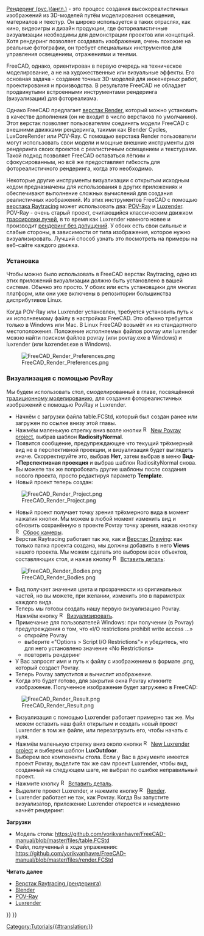 <languages/>

{{Docnav
|[[Manual:Creating FEM analyses/ru|Создание анализа МКЭ]]
|[[Manual:A gentle introduction/ru|Простое введение]]
|[[Manual:Introduction/ru|Руководство: Начало]]
|IconC=Crystal Clear manual.png
}}

{{Manual:TOC}}

[https://ru.wikipedia.org/wiki/Рендеринг Рендеринг (рус.)][https://en.wikipedia.org/wiki/Rendering_%28computer_graphics%29 (англ.)] - это процесс создания высокореалистичных изображений из 3D-моделей путём моделирования освещения, материалов и текстур. Он широко используется в таких отраслях, как кино, видеоигры и дизайн продукции, где фотореалистичные визуализации необходимы для демонстрации проектов или концепций. Хотя рендеринг позволяет создавать изображения, очень похожие на реальные фотографии, он требует специальных инструментов для управления освещением, отражениями и тенями.

FreeCAD, однако, ориентирован в первую очередь на техническое моделирование, а не на художественные или визуальные эффекты. Его основная задача - создание точных 3D-моделей для инженерных работ, проектирования и производства. В результате FreeCAD не обладает продвинутыми встроенными инструментами рендеринга (визуализации) для фотореализма.

Однако FreeCAD предлагает [https://github.com/FreeCAD/FreeCAD-render?tab=readme-ov-file верстак Render], который можно установить в качестве дополнения (он не входит в число верстаков по умолчанию). Этот верстак позволяет пользователям соединять модели FreeCAD с внешними движками рендеринга, такими как Blender Cycles, LuxCoreRender или POV-Ray. С помощью верстака Render пользователи могут использовать свои модели и мощные внешние инструменты для рендеринга своих проектов с реалистичным освещением и текстурами. Такой подход позволяет FreeCAD оставаться лёгким и сфокусированным, но всё же предоставляет гибкость для фотореалистичного рендеринга, когда это необходимо.

<div class="mw-translate-fuzzy">
Некоторые другие инструменты визуализации с открытым исходным кодом предназначены для использования в других приложениях и обеспечивают выполнение сложных вычислений для создания реалистичных изображений. Из этих инструментов FreeCAD с помощью [[Raytracing_Workbench/ru|верстака Raytracing]] может использовать два: [https://ru.wikipedia.org/wiki/POV-Ray POV-Ray] и [https://ru.wikipedia.org/wiki/LuxRender Luxrender]. POV-Ray - очень старый проект, считающийся классическим движком [https://ru.wikipedia.org/wiki/Трассировка_лучей трассировки лучей], в то время как Luxrender намного новее и производит [https://en.wikipedia.org/wiki/Рендеринг_без_допущений рендеринг без допущений]. У обоих есть свои сильные и слабые стороны, в зависимости от типа изображения, которое нужно визуализировать. Лучший способ узнать это посмотреть на примеры на веб-сайте каждого движка.
</div>

<span id="Installation"></span>
=== Установка ===

<div class="mw-translate-fuzzy">
Чтобы можно было использовать в FreeCAD верстак Raytracing, одно из этих приложений визуализации должно быть установлено в вашей системе. Обычно это просто. У обоих или есть установщики для многих платформ, или они уже включены в репозитории большинства дистрибутивов Linux.
</div>

<div class="mw-translate-fuzzy">
Когда POV-Ray или Luxrender установлен, требуется установить путь к их исполняемому файлу в настройках FreeCAD. Это обычно требуется только в Windows или Mac. В Linux FreeCAD возьмёт их из стандартного местоположения. Положение исполняемых файлов povray или luxrender можно найти поиском файлов povray (или povray.exe в Windows) и luxrender (или luxrender.exe в Windows).
</div>

[[File:FreeCAD_Render_Preferences.png]]

<span id="Rendering_with_PovRay"></span>
=== Визуализация с помощью PovRay ===

<div class="mw-translate-fuzzy">
Мы будем использовать стол, смоделированный в главе, посвящённой [[Manual:Traditional modeling, the CSG way/ru|традиционному моделированию]], для создания фотореалистичных изображений с помощью PovRay и Luxrender.
</div> 

<div class="mw-translate-fuzzy">
* Начнём с загрузки файла table.FCStd, который был создан ранее или загружен по ссылке внизу этой главы.
* Нажмём маленькую стрелку вниз возле кнопки [[Image:Raytrace_New.svg|16px]] [[Raytracing_New/ru|New Povray project]], выбрав шаблон '''RadiosityNormal'''.
* Появится сообщение, предупреждающее что текущий трёхмерный вид не в перспективной проекции, и визуализация будет выглядеть иначе. Скорректируйте это, выбрав '''Нет''', затем выбрав в меню '''Вид->Перспективная проекция''' и выбрав шаблон RadiosityNormal снова.
* Вы можете так же попробовать другие шаблоны после создания нового проекта, просто редактируя параметр '''Template'''.
* Новый проект теперь создан:
</div>

[[File:FreeCAD_Render_Project.png]]

<div class="mw-translate-fuzzy">
* Новый проект получает точку зрения трёхмерного вида в момент нажатия кнопки. Мы можем в любой момент изменить вид и обновить сохранённую в проекте Povray точку зрения, нажав кнопку [[Image:Raytrace_ResetCamera.svg|16px]] [[Raytracing_ResetCamera/ru|Сброс камеры]].
* Верстак Raytracing работает так же, как и [[Drawing_Workbench/ru|Верстак Drawing]]: как только папка проекта создана, мы должны добавить в него '''Views''' нашего проекта. Мы можем сделать это выбором всех объектов, составляющих стол, и нажав кнопку [[Image:Raytrace_NewPartSegment.svg|16px]] [[Raytracing_InsertPart/ru|Вставить деталь]]:
</div>

[[File:FreeCAD_Render_Bodies.png]]

<div class="mw-translate-fuzzy">
* Вид получает значения цвета и прозрачности из оригинальных частей, но вы можете, при желании, изменить это в параметрах каждого вида.
* Теперь мы готовы создать нашу первую визуализацию Povray. Нажмём кнопку [[Image:Raytrace_Render.svg|16px]] [[Raytracing_Render/ru|Визуализировать]].
* Примечание для пользователей Windows: при получении (в Povray) предупреждения о том, что «I/O restrictions prohibit write access ...» 
** откройте Povray 
** выберите «"Options > Script I/O Restrictions"» и убедитесь, что для него установлено значение «No Restrictions» 
** повторить рендеринг
* У Вас запросят имя и путь к файлу с изображением в формате .png, который создаст Povray.
* Теперь Povray запустится и вычислит изображение.
* Когда это будет готово, для закрытия окна Povray кликните изображение. Полученное изображение будет загружено в FreeCAD:
</div>

[[File:FreeCAD_Render_Result.png]]

<div class="mw-translate-fuzzy">
* Визуализация с помощью Luxrender работает примерно так же. Мы можем оставить наш файл открытым и создать новый проект Luxrender в том же файле, или перезагрузить его, чтобы начать с нуля.
* Нажмём маленькую стрелку вниз около кнопки [[Image:Raytrace_Lux.svg|16px]] [[Raytracing_Lux/ru|New Luxrender project]] и выберем шаблон '''LuxOutdoor'''.
* Выберем все компоненты стола. Если у Вас в документе имеется проект Povray, выделите так же сам проект Luxrender, чтобы вид, созданный на следующем шаге, не выбрал по ошибке неправильный проект.
* Нажмите кнопку [[Image:Raytrace_NewPartSegment.svg|16px]] [[Raytracing_InsertPart/ru|Вставить деталь]].
* Выделите проект Luxrender, и нажмите кнопку  [[Image:Raytrace_Render.svg|16px]] [[Raytracing_Render/ru|Render]].
* Luxrender работает не так, как Povray. Когда Вы запустите визуализатор, приложение Luxrender откроется и немедленно начнёт рендеринг:
</div>

'''Загрузки'''

* Модель стола: https://github.com/yorikvanhavre/FreeCAD-manual/blob/master/files/table.FCStd
* Файл, полученный в ходе упражнения: https://github.com/yorikvanhavre/FreeCAD-manual/blob/master/files/render.FCStd

'''Читать далее'''

<div class="mw-translate-fuzzy">
* [[Raytracing_Workbench/ru|Верстак Raytracing (рендеринга)]]
* [http://www.blender.org Blender]
* [http://www.povray.org POV-Ray]
* [https://ru.wikipedia.org/wiki/LuxRender Luxrender]
</div>


{{Docnav
|[[Manual:Creating FEM analyses/ru|Создание анализа МКЭ]]
|[[Manual:A gentle introduction/ru|Простое введение]]
|[[Manual:Introduction/ru|Руководство: Начало]]
|IconC=Crystal Clear manual.png
}}

[[Category:Tutorials{{#translation:}}]]
{{Raytracing Tools navi{{#translation:}}}}
{{Userdocnavi{{#translation:}}}}